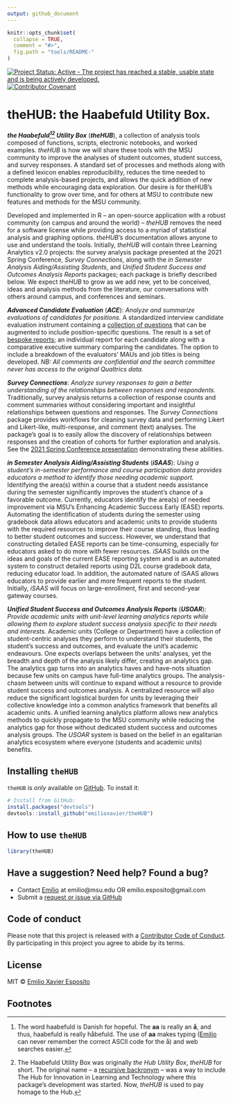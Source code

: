 ```yaml
---
output: github_document
---
```


<!-- README.md is generated from README.Rmd. Please edit README.Rmd and knit. -->

```r
knitr::opts_chunk$set(
  collapse = TRUE,
  comment = "#>",
  fig.path = "tools/README-"
)
```

<!-- badges: start -->
[![Project Status: Active - The project has reached a stable, usable state and is being actively developed.](https://www.repostatus.org/badges/latest/active.svg)](https://www.repostatus.org/)
[![Contributor Covenant](https://img.shields.io/badge/Contributor%20Covenant-2.1-4baaaa.svg)](code_of_conduct.md) 
<!-- badges: end -->


# theHUB: the Haabefuld Utility Box.

_**the Haabefuld[^1][^2] Utility Box**_ (_**theHUB**_), a collection of analysis tools composed of functions, scripts, electronic notebooks, and worked examples. _theHUB_ is how we will share these tools with the MSU community to improve the analyses of student outcomes, student success, and survey responses. A standard set of processes and methods along with a defined lexicon enables reproducibility, reduces the time needed to complete analysis-based projects, and allows the quick addition of new methods while encouraging data exploration. Our desire is for theHUB’s functionality to grow over time, and for others at MSU to contribute new features and methods for the MSU community. 

Developed and implemented in R -- an open-source application with a robust community (on campus and around the world) -- _theHUB_ removes the need for a software license while providing access to a myriad of statistical analysis and graphing options. _theHUB’s_ documentation allows anyone to use and understand the tools. Initially, _theHUB_ will contain three Learning Analytics v2.0 projects: the survey analysis package presented at the 2021 Spring Conference, _Survey Connections_, along with the _in Semester Analysis Aiding/Assisting Students_, and _Unified Student Success and Outcomes Analysis Reports_ packages; each package is briefly described below. We expect _theHUB_ to grow as we add new, yet to be conceived, ideas and analysis methods from the literature, our conversations with others around campus, and conferences and seminars. 

_**Advanced Candidate Evaluation**_ (_**ACE**_): _Analyze and summarize evaluations of candidates for positions._ A standardized interview candidate evaluation instrument containing a [collection of questions](ADD LINK) that can be augmented to include position-specific questions. The result is a set of [bespoke reports](ADD LINK); an individual report for each candidate along with a comparative executive summary comparing the candidates. The option to include a breakdown of the evaluators' MAUs and job titles is being developed. _NB: All comments are confidential and the search committee never has access to the original Qualtrics data._

_**Survey Connections**_: _Analyze survey responses to gain a better understanding of the relationships between responses and respondents._ Traditionally, survey analysis returns a collection of response counts and comment summaries without considering important and insightful relationships between questions and responses. The _Survey Connections_ package provides workflows for cleaning survey data and performing Likert and Likert-like, multi-response, and comment (text) analyses. The package’s goal is to easily allow the discovery of relationships between responses and the creation of cohorts for further exploration and analysis. See the [2021 Spring Conference presentation](https://docs.google.com/presentation/d/1kI-_SY6qyqd-CCKQ6RmEf9qXgcdR5FnVqP4W5dXtajE/edit?usp=sharing) demonstrating these abilities.

_**in Semester Analysis Aiding/Assisting Students**_ (_**iSAAS**_): _Using a student’s in-semester performance and course participation data provides educators a method to identify those needing academic support._ Identifying the area(s) within a course that a student needs assistance during the semester significantly improves the student’s chance of a favorable outcome. Currently, educators identify the area(s) of needed improvement via MSU’s Enhancing Academic Success Early (EASE) reports. Automating the identification of students during the semester using gradebook data allows educators and academic units to provide students with the required resources to improve their course standing, thus leading to better student outcomes and success. However, we understand that constructing detailed EASE reports can be time-consuming, especially for educators asked to do more with fewer resources. _iSAAS_ builds on the ideas and goals of the current EASE reporting system and is an automated system to construct detailed reports using D2L course gradebook data, reducing educator load. In addition, the automated nature of iSAAS allows educators to provide earlier and more frequent reports to the student. Initially, _iSAAS_ will focus on large-enrollment, first and second-year gateway courses.

_**Unified Student Success and Outcomes Analysis Reports**_ (_**USOAR**_): _Provide academic units with unit-level learning analytics reports while allowing them to explore student success analysis specific to their needs and interests._ Academic units (College or Department) have a collection of student-centric analyses they perform to understand their students, the student’s success and outcomes, and evaluate the unit’s academic endeavours. One expects overlaps between the units’ analyses, yet the breadth and depth of the analysis likely differ, creating an analytics gap. The analytics gap turns into an analytics haves and have-nots situation because few units on campus have full-time analytics groups. The analysis-chasm between units will continue to expand without a resource to provide student success and outcomes analysis. A centralized resource will also reduce the significant logistical burden for units by leveraging their collective knowledge into a common analytics framework that benefits all academic units. A unified learning analytics platform allows new analytics methods to quickly propagate to the MSU community while reducing the analytics gap for those without dedicated student success and outcomes analysis groups. The _USOAR_ system is based on the belief in an egalitarian analytics ecosystem where everyone (students and academic units) benefits.


## Installing `theHUB`

`theHUB` is _only_ available on [GitHub](https://github.com/emilioxavier/theHUB/). To install it:

```r
# Install from GitHub:
install.packages("devtools")
devtools::install_github("emilioxavier/theHUB")
```


## How to use `theHUB`

```r
library(theHUB)
```


## Have a suggestion? Need help? Found a bug?

* Contact [Emilio](https://github.com/emilioxavier/) at emilio@msu.edu OR emilio.esposito@gmail.com
* Submit a [request or issue via GitHub](https://github.com/emilioxavier/theHUB/issues/)


## Code of conduct

Please note that this project is released with a [Contributor Code of Conduct](https://github.com/emilioxavier/theHUB/blob/master/CONDUCT.md). By participating in this project you agree to abide by its terms.

## License

MIT © [Emilio Xavier Esposito](https://github.com/emilioxavier/)

## Footnotes

[^1]: The word haabefuld is Danish for hopeful. The **aa** is really an **å**, and thus, haabefuld is really håbefuld. The use of **aa** makes typing ([Emilio](https://github.com/emilioxavier/) can never remember the correct ASCII code for the å) and web searches easier.
[^2]: The Haabefuld Utility Box was originally _the Hub Utility Box_, _theHUB_ for short. The original name -- a [recursive backronym](https://en.wikipedia.org/wiki/Recursive_acronym) -- was a way to include The Hub for Innovation in Learning and Technology where this package's development was started. Now, _theHUB_ is used to pay homage to the Hub.
